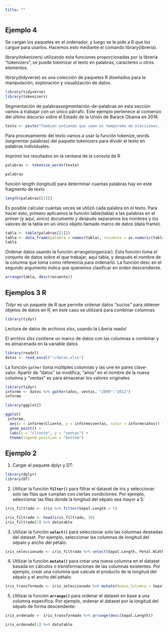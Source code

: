 ```yaml
---
title: ""
---
```


## Ejemplo 4

Se cargan los paquetes en el ordenador, y luego se le pide a R que los cargue para usarlos. Hacemos esto mediante el comando library(librería).

library(tokenizers) utilizando esta funciones proporcionadas por la librería "tokenizers", se puede tokenizar el texto en palabras, caracteres u otros elementos.

library(tidyverse) es una colección de paquetes R diseñados para la manipulación, exploración y visualización de datos.

```r
library(tidyverse)
library(tokenizers)

```

Segmentación de palabrassegmentación-de-palabras en esta sección vamos a trabajar con un único párrafo. Este ejemplo pertenece al comienzo del último discurso sobre el Estado de la Unión de Barack Obama en 2016.

```r
texto <- paste("También entiendo que como es temporada de elecciones, las expectativas para lo que lograremos este año son bajas. Aún así, señor Presidente de la Cámara de Representantes, aprecio el enfoque constructivo que usted y los otros líderes adoptaron a finales del año pasado para aprobar un presupuesto, y hacer permanentes los recortes de impuestos para las familias trabajadoras. Así que espero que este año podamos trabajar juntos en prioridades bipartidistas como la reforma de la justicia penal y ayudar a la gente que está luchando contra la adicción a fármacos de prescripción. Tal vez podamos sorprender de nuevo a los cínicos.")
```

Para procesamiento del texto vamos a usar la función tokenize_words (segmentar palabras) del paquete tokenizers para dividir el texto en palabras individuales.

Imprimir los resultados en la ventana de la consola de R

```r
palabras <- tokenize_words(texto)

palabras
```

función length (longitud) para determinar cuantas palabras hay en este fragmento de texto

```r
length(palabras[[1]])
```

Es posible calcular cuántas veces se utilizó cada palabra en el texto. Para hacer esto, primero aplicamos la función table(tabla) a las palabras en el primer (y aquí, único) documento y después separamos los nombres y los valores de la tabla en un único objeto llamado marco de datos (data frame).

```r
tabla <- table(palabras[[1]])
tabla <- data_frame(palabra = names(tabla), recuento = as.numeric(tabla))
tabla
```

Ordenar datos usando la función arrange(organizar). Esta función toma el conjunto de datos sobre el que trabajar, aquí tabla, y después el nombre de la columna que toma como referencia para ordenarlo. La función desc en el segundo argumento indica que queremos clasificar en orden descendiente.

```r
arrange(tabla, desc(recuento))
```

## Ejemplos 3 R

*Tidyr* es un paquete de R que permite ordenar datos *"sucios"* para obtener objetos de datos en R, en este caso se utilizará para combinar columnas

```r
library(tidyr)
```

Lectura de datos de archivos xlsx, usando la Liberia readxl

El archivo xlsx contiene un marco de datos con las columnas a combinar y es almacenada en la variable datos

```r
library(readxl)
datos <- read_excel("~/datos.xlsx")

```

La función `gather` toma múltiples columnas y las une en pares clave-valor. Apartir de "datos" se modifica, "años" en el nombre de la nueva columna y "ventas" es para almacenar los valores originales

```r
library(tidyr)
informe <- datos %>% gather(años, ventas, "2009":"2012") 
informe
```

```r

library(ggplot2)

```

```r
ggplot(
 informe,
  aes(x = informe$Cliente, y = informe$ventas, color = informe$años)) + 
  geom_point() +
  labs(x = "cliente", y = "ventas") +
  theme(legend.position = "bottom")
```

## Ejemplo 2

1.  Cargar el paquete dplyr y DT:

```r
library(dplyr)
library(DT)
```

2.  Utilizar la función **`filter()`** para filtrar el dataset de iris y seleccionar solo las filas que cumplan con ciertas condiciones. Por ejemplo, seleccionar las filas donde la longitud del sépalo sea mayor a 5:

```r
iris_filtrado <- iris %>% filter(Sepal.Length > 5)
```

```r
iris_filtrado <- head(iris_filtrado, 30)
iris_filtrado[1] %>% datatable
```

3.  Utilizar la función **`select()`** para seleccionar solo las columnas deseadas del dataset. Por ejemplo, seleccionar las columnas de longitud del sépalo y ancho del pétalo:

```r
iris_seleccionado <- iris_filtrado %>% select(Sepal.Length, Petal.Width)
```

4.  Utilizar la función **`mutate()`** para crear una nueva columna en el dataset basada en cálculos o transformaciones de las columnas existentes. Por ejemplo, crear una columna que calcule el producto de la longitud del sépalo y el ancho del pétalo:

```r
iris_transformado <- iris_seleccionado %>% mutate(Nueva_Columna = Sepal.Length * Petal.Width)
```

5.  Utilizar la función **`arrange()`** para ordenar el dataset en base a una columna específica. Por ejemplo, ordenar el dataset por la longitud del sépalo de forma descendente:

```r
iris_ordenado <- iris_transformado %>% arrange(desc(Sepal.Length))
```

```r
iris_ordenado[1] %>% datatable
```
